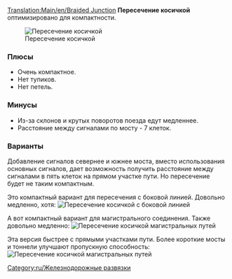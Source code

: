 [[Translation:Main/en/Braided Junction]]{{ru/Меню развязки}}
'''Пересечение косичкой''' оптимизировано для компактности.

[[File:en/Ttd.braided.compact.4.png|frame|none|Пересечение косичкой]]

===Плюсы===
*Очень компактное.
*Нет тупиков.
*Нет петель.

===Минусы===
*Из-за склонов и крутых поворотов поезда едут медленнее.
*Расстояние между сигналами по мосту - 7 клеток.

===Варианты===
Добавление сигналов севернее и южнее моста, вместо использования основных сигналов, дает возможность получить расстояние между сигналами в пять клеток на прямом участке пути. Но пересечение будет не таким компактным.

Это компактный вариант для пересечения с боковой линией. Довольно медленно, хотя:
[[File:en/Ttd.braided.side.png|frame|none|Пересечение косичкой с боковой линией]]

А вот компактный вариант для магистрального соединения. Также довольно медленно:
[[File:en/Ttd.braided.main.png|frame|none|Пересечение косичкой магистральных путей]]

Эта версия быстрее с прямыми участками пути. Более короткие мосты и тоннели улучшают пропускную способность:
[[File:en/Ttd.braided.main.2.png|frame|none|Пересечение косичкой магистральных путей]]

[[Category:ru/Железнодорожные развязки]]